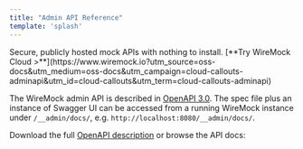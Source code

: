 ```yaml
---
title: "Admin API Reference"
template: 'splash'
---
```




<CloudCallout title="WireMock Cloud" icon="rocket">
    Secure, publicly hosted mock APIs with nothing to install.
    [**Try WireMock Cloud >**](https://www.wiremock.io?utm_source=oss-docs&utm_medium=oss-docs&utm_campaign=cloud-callouts-adminapi&utm_id=cloud-callouts&utm_term=cloud-callouts-adminapi)
</CloudCallout>

The WireMock admin API is described in [OpenAPI 3.0](https://github.com/OAI/OpenAPI-Specification/blob/master/versions/3.0.0.md). The spec file plus an instance of Swagger UI can be accessed from a running WireMock instance under `/__admin/docs/`, e.g. `http://localhost:8080/__admin/docs/`.

Download the full [OpenAPI description](https://new-2025.wiremock.org/js/wiremock-admin-api.json) or browse the API docs:

<redoc spec-url="/js/wiremock-admin-api.json"></redoc>
<script src="https://cdn.redoc.ly/redoc/latest/bundles/redoc.standalone.js"></script>

